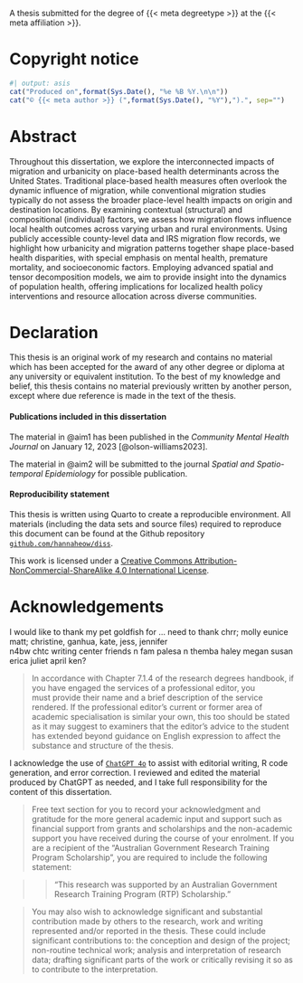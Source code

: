 ::: {.content-visible when-format="html"}
A thesis submitted for the degree of {{< meta degreetype >}} at the {{< meta affiliation >}}.
:::

# Copyright notice {.unnumbered}

```r
#| output: asis
cat("Produced on",format(Sys.Date(), "%e %B %Y.\n\n"))
cat("© {{< meta author >}} (",format(Sys.Date(), "%Y"),").", sep="")
```

# Abstract {.unnumbered}

Throughout this dissertation, we explore the interconnected impacts of migration and urbanicity on place-based health determinants across the United States. Traditional place-based health measures often overlook the dynamic influence of migration, while conventional migration studies typically do not assess the broader place-level health impacts on origin and destination locations. By examining contextual (structural) and compositional (individual) factors, we assess how migration flows influence local health outcomes across varying urban and rural environments. Using publicly accessible county-level data and IRS migration flow records, we highlight how urbanicity and migration patterns together shape place-based health disparities, with special emphasis on mental health, premature mortality, and socioeconomic factors. Employing advanced spatial and tensor decomposition models, we aim to provide insight into the dynamics of population health, offering implications for localized health policy interventions and resource allocation across diverse communities.



# Declaration {.unnumbered}

This thesis is an original work of my research and contains no material which has been accepted for the award of any other degree or diploma at any university or equivalent institution. To the best of my knowledge and belief, this thesis contains no material previously written by another person, except where due reference is made in the text of the thesis.

#### Publications included in this dissertation  {.unnumbered}

The material in @aim1 has been published in the *Community Mental Health Journal* on January 12, 2023 [@olson-williams2023].

The material in @aim2 will be submitted to the journal *Spatial and Spatio-temporal Epidemiology* for possible publication.

#### Reproducibility statement

This thesis is written using Quarto to create a reproducible environment. All materials (including the data sets and source files) required to reproduce this document can be found at the Github repository [`github.com/hannaheow/diss`](https://github.com/hannaheow/diss).

This work is licensed under a [Creative Commons Attribution-NonCommercial-ShareAlike 4.0 International License](http://creativecommons.org/licenses/by-nc-sa/4.0/).

# Acknowledgements {.unnumbered}

I would like to thank my pet goldfish for ...
need to thank chrr; molly eunice matt; christine, ganhua, kate, jess, jennifer   
n4bw
chtc 
writing center 
friends n fam 
palesa n themba 
haley megan susan erica juliet april ken? 

> In accordance with Chapter 7.1.4 of the research degrees handbook, if you have engaged the services of a professional editor, you must provide their name and a brief description of the service rendered. If the professional editor's current or former area of academic specialisation is similar your own, this too should be stated as it may suggest to examiners that the editor's advice to the student has extended beyond guidance on English expression to affect the substance and structure of the thesis.

I acknowledge the use of [`ChatGPT 4o`](https://chatgpt.com/) to assist with editorial writing, R code generation, and error correction. I reviewed and edited the material produced by ChatGPT as needed, and I take full responsibility for the content of this dissertation.

> Free text section for you to record your acknowledgment and gratitude for the more general academic input and support such as financial support from grants and scholarships and the non-academic support you have received during the course of your enrolment. If you are a recipient of the “Australian Government Research Training Program Scholarship”, you are required to include the following statement:

> > “This research was supported by an Australian Government Research Training Program (RTP) Scholarship.”

> You may also wish to acknowledge significant and substantial contribution made by others to the research, work and writing represented and/or reported in the thesis. These could include significant contributions to: the conception and design of the project; non-routine technical work; analysis and interpretation of research data; drafting significant parts of the work or critically revising it so as to contribute to the interpretation.

```{=html}
<!--
The following line is required to re-set page numbering after preliminary material in the pdf output. Do not remove
-->
```
\clearpage\pagenumbering{arabic}\setcounter{page}{1}
